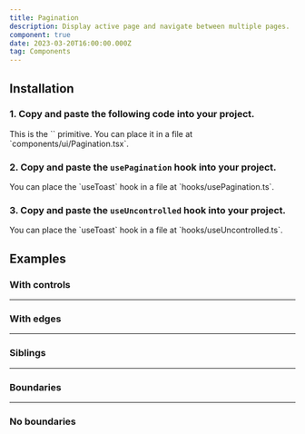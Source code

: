 ```yaml
---
title: Pagination
description: Display active page and navigate between multiple pages.
component: true
date: 2023-03-20T16:00:00.000Z
tag: Components
---
```


<ComponentExample
    src="src/components/examples/PaginationDemo.tsx">
    <PaginationDemo />
</ComponentExample>

## Installation

### 1. Copy and paste the following code into your project.

<ComponentSource src="src/components/ui/Pagination.tsx" />

<Alert variant="outline">
    This is the `<Pagination />` primitive. You can place it in a file at
    `components/ui/Pagination.tsx`.
</Alert>

### 2. Copy and paste the `usePagination` hook into your project.

<ComponentSource src="src/lib/hooks/usePagination.ts" />

<Alert variant="outline">
    You can place the `useToast` hook in a file at `hooks/usePagination.ts`.
</Alert>

### 3. Copy and paste the `useUncontrolled` hook into your project.

<ComponentSource src="src/lib/hooks/useUncontrolled.ts" />

<Alert variant="outline">
    You can place the `useToast` hook in a file at `hooks/useUncontrolled.ts`.
</Alert>

## Examples

### With controls

<ComponentExample src="src/components/examples/PaginationWithControlsDemo.tsx">
    <PaginationWithControlsDemo />
</ComponentExample>

---

### With edges

<ComponentExample src="src/components/examples/PaginationWithEdgesDemo.tsx">
    <PaginationWithEdgesDemo />
</ComponentExample>

---

### Siblings

<ComponentExample src="src/components/examples/PaginationSiblingsDemo.tsx">
    <PaginationSiblingsDemo />
</ComponentExample>

---

### Boundaries

<ComponentExample src="src/components/examples/PaginationBoundariesDemo.tsx">
    <PaginationBoundariesDemo />
</ComponentExample>

---

### No boundaries

<ComponentExample src="src/components/examples/PaginationNoBoundariesDemo.tsx">
    <PaginationNoBoundariesDemo />
</ComponentExample>
